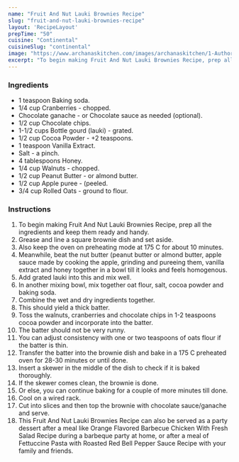 ---
name: "Fruit And Nut Lauki Brownies Recipe"
slug: "fruit-and-nut-lauki-brownies-recipe"
layout: 'RecipeLayout'
prepTime: "50"
cuisine: "Continental"
cuisineSlug: "continental"
image: "https://www.archanaskitchen.com/images/archanaskitchen/1-Author/gauravi/Fruit_and_nut_Lauki_Brownies.jpg"
excerpt: "To begin making Fruit And Nut Lauki Brownies Recipe, prep all the ingredients and keep them ready and handy"
---

### Ingredients

- 1 teaspoon Baking soda.
- 1/4 cup Cranberries - chopped.
- Chocolate ganache - or Chocolate sauce as needed (optional).
- 1/2 cup Chocolate chips.
- 1-1/2 cups Bottle gourd (lauki) - grated.
- 1/2 cup Cocoa Powder - +2 teaspoons.
- 1 teaspoon Vanilla Extract.
- Salt - a pinch.
- 4 tablespoons Honey.
- 1/4 cup Walnuts - chopped.
- 1/2 cup Peanut Butter - or almond butter.
- 1/2 cup Apple puree - (peeled.
- 3/4 cup Rolled Oats - ground to flour.

### Instructions

1. To begin making Fruit And Nut Lauki Brownies Recipe, prep all the ingredients and keep them ready and handy.
1. Grease and line a square brownie dish and set aside.
1. Also keep the oven on preheating mode at 175 C for about 10 minutes.
1. Meanwhile, beat the nut butter (peanut butter or almond butter, apple sauce made by cooking the apple, grinding and pureeing them, vanilla extract and honey together in a bowl till it looks and feels homogenous.
1. Add grated lauki into this and mix well.
1. In another mixing bowl, mix together oat flour, salt, cocoa powder and baking soda.
1. Combine the wet and dry ingredients together.
1. This should yield a thick batter.
1. Toss the walnuts, cranberries and chocolate chips in 1-2 teaspoons cocoa powder and incorporate into the batter.
1. The batter should not be very runny.
1. You can adjust consistency with one or two teaspoons of oats flour if the batter is thin.
1. Transfer the batter into the brownie dish and bake in a 175 C preheated oven for 28-30 minutes or until done.
1. Insert a skewer in the middle of the dish to check if it is baked thoroughly.
1. If the skewer comes clean, the brownie is done.
1. Or else, you can continue baking for a couple of more minutes till done.
1. Cool on a wired rack.
1. Cut into slices and then top the brownie with chocolate sauce/ganache and serve.
1. This Fruit And Nut Lauki Brownies Recipe can also be served as a party dessert after a meal like Orange Flavored Barbecue Chicken With Fresh Salad Recipe during a barbeque party at home, or after a meal of Fettuccine Pasta with Roasted Red Bell Pepper Sauce Recipe with your family and friends.
